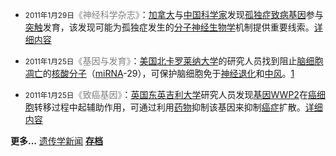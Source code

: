 <!-- 添加新闻资迅的建议：如果您发现一条有关生物化学的新闻，请在下方编辑其概要。请在新闻条目前用小字体添加其发生日期，用灰色字体标明新闻来源。并在该新闻结尾处提供可查阅详细内容的链接。当您认为有新闻已过时，可将其移至存档中。请确保新闻是按发生先后由上至下排列的。
--> 

* <small>2011年1月29日</small><font color="gray">《神经科学杂志》</font>：[[加拿大|加拿大]]与[[中国|中国]][[科学家|科学家]]发现[[孤独症|孤独症]][[致病基因|致病基因]]参与[[突触|突触]]发育，该发现可能为孤独症发生的[[分子神经生物学|分子神经生物学]]机制提供重要线索。[http://news.sciencenet.cn/htmlnews/2011/1/243466.shtm 详细内容]

* <small>2011年1月25日</small><font color="gray">《基因与发育》</font>：[[美国|美国]][[北卡罗莱纳大学|北卡罗莱纳大学]]的研究人员找到阻止[[脑细胞|脑细胞]][[细胞凋亡|凋亡]]的[[核酸|核酸]][[分子|分子]]（[[微型核糖核酸|miRNA]]-29），可保护脑细胞免于[[神经退化|神经退化]]和[[中风|中风]]。[http://news.sciencenet.cn/htmlnews/2011/1/243315.shtm详细内容]

* <small>2011年1月25日</small><font color="gray">《致癌基因》</font>：[[英国|英国]][[东英吉利大学|东英吉利大学]]研究人员发现[[基因|基因]][[WWP2_(基因)|WWP2]]在[[癌细胞|癌细胞]]转移过程中起辅助作用，可通过利用[[药物|药物]]抑制该基因来抑制[[癌症|癌症]]扩散。[http://news.sciencenet.cn/htmlnews/2011/1/243307.shtm 详细内容]
<!--请勿在这行字以下的区域 内编辑新闻 --> 
'''更多...''' [http://www.newswise.com/libraries/scinews/?action=search&section=0&sort=0&q1=molecular 遗传学新闻]
'''[[Portal:遗传学/遗传学新闻/新闻存档|存档]]'''